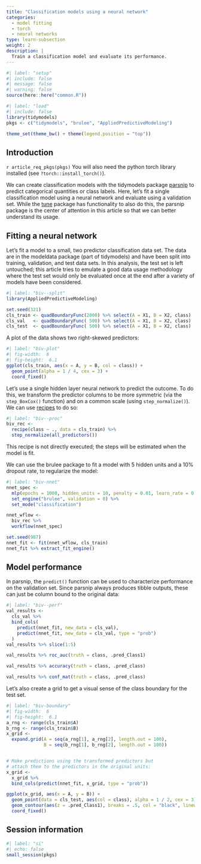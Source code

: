 ```yaml
---
title: "Classification models using a neural network"
categories:
  - model fitting
  - torch
  - neural networks
type: learn-subsection
weight: 2
description: | 
  Train a classification model and evaluate its performance.
---
```


```r
#| label: "setup"
#| include: false
#| message: false
#| warning: false
source(here::here("common.R"))
```
  
```r
#| label: "load"
#| include: false
library(tidymodels)
pkgs <- c("tidymodels", "brulee", "AppliedPredictiveModeling")

theme_set(theme_bw() + theme(legend.position = "top"))
```


## Introduction

`r article_req_pkgs(pkgs)` You will also need the python torch library installed (see `?torch::install_torch()`).

We can create classification models with the tidymodels package [parsnip](https://parsnip.tidymodels.org/) to predict categorical quantities or class labels. Here, let's fit a single classification model using a neural network and evaluate using a validation set. While the [tune](https://tune.tidymodels.org/) package has functionality to also do this, the parsnip package is the center of attention in this article so that we can better understand its usage. 

## Fitting a neural network


Let's fit a model to a small, two predictor classification data set. The data are in the modeldata package (part of tidymodels) and have been split into training, validation, and test data sets. In this analysis, the test set is left untouched; this article tries to emulate a good data usage methodology where the test set would only be evaluated once at the end after a variety of models have been considered. 


```r
#| label: "biv--split"
library(AppliedPredictiveModeling)

set.seed(321)
cls_train <- quadBoundaryFunc(2000) %>% select(A = X1, B = X2, class)
cls_val   <- quadBoundaryFunc( 500) %>% select(A = X1, B = X2, class)
cls_test  <- quadBoundaryFunc( 500) %>% select(A = X1, B = X2, class)
```

A plot of the data shows two right-skewed predictors: 

```r
#| label: "biv-plot"
#| fig-width:  6
#| fig-height:  6.1
ggplot(cls_train, aes(x = A, y = B, col = class)) + 
  geom_point(alpha = 1 / 4, cex = 3) + 
  coord_fixed()
```

Let's use a single hidden layer neural network to predict the outcome. To do this, we transform the predictor columns to be more symmetric (via the `step_BoxCox()` function) and on a common scale (using `step_normalize()`). We can use [recipes](https://recipes.tidymodels.org/) to do so:

```r
#| label: "biv--proc"
biv_rec <- 
  recipe(class ~ ., data = cls_train) %>%
  step_normalize(all_predictors())
```

This recipe is not directly executed; the steps will be estimated when the model is fit. 

We can use the brulee package to fit a model with 5 hidden units and a 10% dropout rate, to regularize the model:

```r
#| label: "biv-nnet"
nnet_spec <- 
  mlp(epochs = 1000, hidden_units = 10, penalty = 0.01, learn_rate = 0.1) %>% 
  set_engine("brulee", validation = 0) %>% 
  set_mode("classification")

nnet_wflow <- 
  biv_rec %>% 
  workflow(nnet_spec)

set.seed(987)
nnet_fit <- fit(nnet_wflow, cls_train)
nnet_fit %>% extract_fit_engine()
```

## Model performance

In parsnip, the `predict()` function can be used to characterize performance on the validation set. Since parsnip always produces tibble outputs, these can just be column bound to the original data: 

```r
#| label: "biv--perf"
val_results <- 
  cls_val %>%
  bind_cols(
    predict(nnet_fit, new_data = cls_val),
    predict(nnet_fit, new_data = cls_val, type = "prob")
  )
val_results %>% slice(1:5)

val_results %>% roc_auc(truth = class, .pred_Class1)

val_results %>% accuracy(truth = class, .pred_class)

val_results %>% conf_mat(truth = class, .pred_class)
```

Let's also create a grid to get a visual sense of the class boundary for the test set.

```r
#| label: "biv-boundary"
#| fig-width:  6
#| fig-height:  6.1
a_rng <- range(cls_train$A)
b_rng <- range(cls_train$B)
x_grid <-
  expand.grid(A = seq(a_rng[1], a_rng[2], length.out = 100),
              B = seq(b_rng[1], b_rng[2], length.out = 100))


# Make predictions using the transformed predictors but 
# attach them to the predictors in the original units: 
x_grid <- 
  x_grid %>% 
  bind_cols(predict(nnet_fit, x_grid, type = "prob"))

ggplot(x_grid, aes(x = A, y = B)) + 
  geom_point(data = cls_test, aes(col = class), alpha = 1 / 2, cex = 3) +
  geom_contour(aes(z = .pred_Class1), breaks = .5, col = "black", linewidth = 1) + 
  coord_fixed()
```



## Session information

```r
#| label: "si"
#| echo: false
small_session(pkgs)
```
